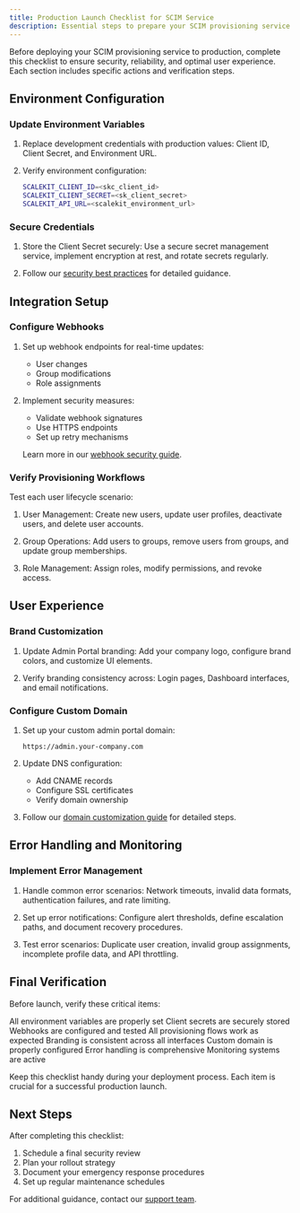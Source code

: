 ```yaml
---
title: Production Launch Checklist for SCIM Service
description: Essential steps to prepare your SCIM provisioning service for production deployment
---
```




Before deploying your SCIM provisioning service to production, complete this checklist to ensure security, reliability, and optimal user experience. Each section includes specific actions and verification steps.

## Environment Configuration

### <CheckItem iconName="approve-check-circle"> Update Environment Variables</CheckItem>

<Steps>

1. Replace development credentials with production values: Client ID, Client Secret, and Environment URL.

2. Verify environment configuration:

   ```sh title="Example environment file structure"
   SCALEKIT_CLIENT_ID=<skc_client_id>
   SCALEKIT_CLIENT_SECRET=<sk_client_secret>
   SCALEKIT_API_URL=<scalekit_environment_url>
   ```

</Steps>

### <CheckItem iconName="approve-check-circle"> Secure Credentials</CheckItem>

<Steps>

1. Store the Client Secret securely: Use a secure secret management service, implement encryption at rest, and rotate secrets regularly.

2. Follow our [security best practices](/sso/guides/key-concepts/manage-client-secrets) for detailed guidance.

</Steps>

## Integration Setup

### <CheckItem iconName="approve-check-circle"> Configure Webhooks</CheckItem>

<Steps>

1. Set up webhook endpoints for real-time updates:
   - User changes
   - Group modifications
   - Role assignments

2. Implement security measures:
   - Validate webhook signatures
   - Use HTTPS endpoints
   - Set up retry mechanisms

   Learn more in our [webhook security guide](/guides/extended/webhook-best-practices).

</Steps>

### <CheckItem iconName="approve-check-circle"> Verify Provisioning Workflows</CheckItem>

Test each user lifecycle scenario:

<Steps>

1. User Management: Create new users, update user profiles, deactivate users, and delete user accounts.

2. Group Operations: Add users to groups, remove users from groups, and update group memberships.

3. Role Management: Assign roles, modify permissions, and revoke access.

</Steps>

## User Experience

### <CheckItem iconName="approve-check-circle"> Brand Customization</CheckItem>

<Steps>

1. Update Admin Portal branding: Add your company logo, configure brand colors, and customize UI elements.

2. Verify branding consistency across: Login pages, Dashboard interfaces, and email notifications.

</Steps>

### <CheckItem iconName="approve-check-circle"> Configure Custom Domain</CheckItem>

<Steps>

1. Set up your custom admin portal domain:
   ```
   https://admin.your-company.com
   ```

2. Update DNS configuration:
   - Add CNAME records
   - Configure SSL certificates
   - Verify domain ownership

3. Follow our [domain customization guide](/scim/domain-and-theme-customization) for detailed steps.

</Steps>

## Error Handling and Monitoring

### <CheckItem iconName="approve-check-circle"> Implement Error Management</CheckItem>

<Steps>

1. Handle common error scenarios: Network timeouts, invalid data formats, authentication failures, and rate limiting.

2. Set up error notifications: Configure alert thresholds, define escalation paths, and document recovery procedures.

3. Test error scenarios: Duplicate user creation, invalid group assignments, incomplete profile data, and API throttling.


</Steps>

## Final Verification

Before launch, verify these critical items:

<CheckItem> All environment variables are properly set</CheckItem>
<CheckItem> Client secrets are securely stored</CheckItem>
<CheckItem> Webhooks are configured and tested</CheckItem>
<CheckItem> All provisioning flows work as expected</CheckItem>
<CheckItem> Branding is consistent across all interfaces</CheckItem>
<CheckItem> Custom domain is properly configured</CheckItem>
<CheckItem> Error handling is comprehensive</CheckItem>
<CheckItem> Monitoring systems are active</CheckItem>

<Aside type="tip">
Keep this checklist handy during your deployment process. Each item is crucial for a successful production launch.
</Aside>

## Next Steps

After completing this checklist:

1. Schedule a final security review
2. Plan your rollout strategy
3. Document your emergency response procedures
4. Set up regular maintenance schedules

For additional guidance, contact our [support team](mailto:support@scalekit.com).

